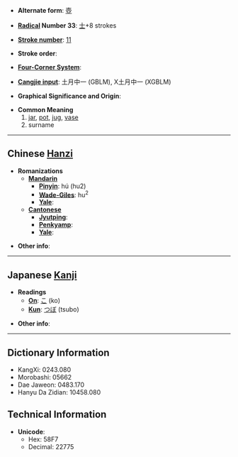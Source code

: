 * '''Alternate form''': [[壺]]

* '''[[Wiktionary:Chinese radical index| Radical]] Number 33''': [[Wiktionary:Chinese radical index 士|士]]+8 strokes

* '''[[Wiktionary:Chinese total strokes index|Stroke number]]''': [[Wiktionary:Chinese total strokes index 11|11]]

* '''Stroke order''': 

* '''[[Wiktionary:Chinese four corner index|Four-Corner System]]''': 

* '''[[Wiktionary:Chinese Cangjie index|Cangjie input]]''': 土月中一 (GBLM), X土月中一 (XGBLM)

* '''Graphical Significance and Origin''': 

* '''Common Meaning'''
*#[[jar]], [[pot]], [[jug]], [[vase]]
*# surname


----

== Chinese [[Hanzi]] ==

* '''Romanizations'''
** '''[[Mandarin]]'''
*** '''[[Pinyin]]''': hú (hu2)
*** '''[[Wade-Giles]]''': hu<sup>2</sup>
*** '''[[Yale]]''': 
** '''[[Cantonese]]'''
*** '''[[Jyutping]]''':
*** '''[[Penkyamp]]''': 
*** '''[[Yale]]''': 

* '''Other info''': 

----

== Japanese [[Kanji]] ==

* '''Readings'''
** '''[[On]]''': [[こ]] (ko)
** '''[[Kun]]''': [[つぼ]] (tsubo)

* '''Other info''':  

----

== Dictionary Information ==

* KangXi: 0243.080
* Morobashi: 05662
* Dae Jaweon: 0483.170
* Hanyu Da Zidian: 10458.080

== Technical Information ==

* '''Unicode''':
** Hex: 58F7
** Decimal: 22775